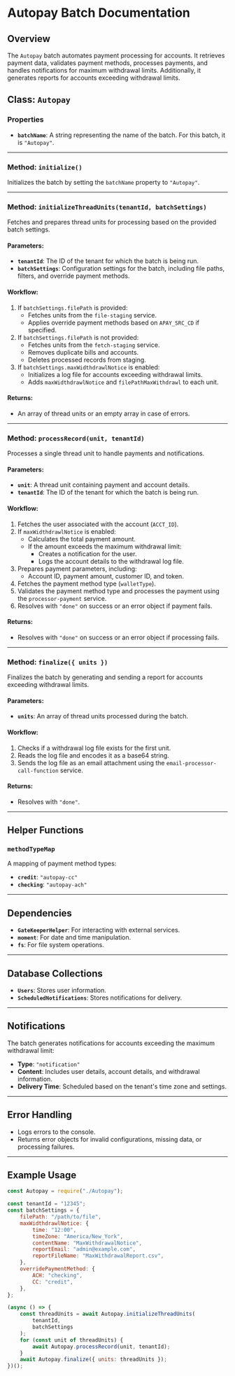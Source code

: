 # Autopay Batch Documentation

## Overview

The `Autopay` batch automates payment processing for accounts. It retrieves payment data, validates payment methods, processes payments, and handles notifications for maximum withdrawal limits. Additionally, it generates reports for accounts exceeding withdrawal limits.

## Class: `Autopay`

### Properties

-   **`batchName`**: A string representing the name of the batch. For this batch, it is `"Autopay"`.

---

### Method: `initialize()`

Initializes the batch by setting the `batchName` property to `"Autopay"`.

---

### Method: `initializeThreadUnits(tenantId, batchSettings)`

Fetches and prepares thread units for processing based on the provided batch settings.

#### Parameters:

-   **`tenantId`**: The ID of the tenant for which the batch is being run.
-   **`batchSettings`**: Configuration settings for the batch, including file paths, filters, and override payment methods.

#### Workflow:

1. If `batchSettings.filePath` is provided:
    - Fetches units from the `file-staging` service.
    - Applies override payment methods based on `APAY_SRC_CD` if specified.
2. If `batchSettings.filePath` is not provided:
    - Fetches units from the `fetch-staging` service.
    - Removes duplicate bills and accounts.
    - Deletes processed records from staging.
3. If `batchSettings.maxWidthdrawlNotice` is enabled:
    - Initializes a log file for accounts exceeding withdrawal limits.
    - Adds `maxWidthdrawlNotice` and `filePathMaxWithdrawl` to each unit.

#### Returns:

-   An array of thread units or an empty array in case of errors.

---

### Method: `processRecord(unit, tenantId)`

Processes a single thread unit to handle payments and notifications.

#### Parameters:

-   **`unit`**: A thread unit containing payment and account details.
-   **`tenantId`**: The ID of the tenant for which the batch is being run.

#### Workflow:

1. Fetches the user associated with the account (`ACCT_ID`).
2. If `maxWidthdrawlNotice` is enabled:
    - Calculates the total payment amount.
    - If the amount exceeds the maximum withdrawal limit:
        - Creates a notification for the user.
        - Logs the account details to the withdrawal log file.
3. Prepares payment parameters, including:
    - Account ID, payment amount, customer ID, and token.
4. Fetches the payment method type (`walletType`).
5. Validates the payment method type and processes the payment using the `processor-payment` service.
6. Resolves with `"done"` on success or an error object if payment fails.

#### Returns:

-   Resolves with `"done"` on success or an error object if processing fails.

---

### Method: `finalize({ units })`

Finalizes the batch by generating and sending a report for accounts exceeding withdrawal limits.

#### Parameters:

-   **`units`**: An array of thread units processed during the batch.

#### Workflow:

1. Checks if a withdrawal log file exists for the first unit.
2. Reads the log file and encodes it as a base64 string.
3. Sends the log file as an email attachment using the `email-processor-call-function` service.

#### Returns:

-   Resolves with `"done"`.

---

## Helper Functions

### `methodTypeMap`

A mapping of payment method types:

-   **`credit`**: `"autopay-cc"`
-   **`checking`**: `"autopay-ach"`

---

## Dependencies

-   **`GateKeeperHelper`**: For interacting with external services.
-   **`moment`**: For date and time manipulation.
-   **`fs`**: For file system operations.

---

## Database Collections

-   **`Users`**: Stores user information.
-   **`ScheduledNotifications`**: Stores notifications for delivery.

---

## Notifications

The batch generates notifications for accounts exceeding the maximum withdrawal limit:

-   **Type**: `"notification"`
-   **Content**: Includes user details, account details, and withdrawal information.
-   **Delivery Time**: Scheduled based on the tenant's time zone and settings.

---

## Error Handling

-   Logs errors to the console.
-   Returns error objects for invalid configurations, missing data, or processing failures.

---

## Example Usage

```javascript
const Autopay = require("./Autopay");

const tenantId = "12345";
const batchSettings = {
    filePath: "/path/to/file",
    maxWidthdrawlNotice: {
        time: "12:00",
        timeZone: "America/New_York",
        contentName: "MaxWithdrawalNotice",
        reportEmail: "admin@example.com",
        reportFileName: "MaxWithdrawalReport.csv",
    },
    overridePaymentMethod: {
        ACH: "checking",
        CC: "credit",
    },
};

(async () => {
    const threadUnits = await Autopay.initializeThreadUnits(
        tenantId,
        batchSettings
    );
    for (const unit of threadUnits) {
        await Autopay.processRecord(unit, tenantId);
    }
    await Autopay.finalize({ units: threadUnits });
})();
```
